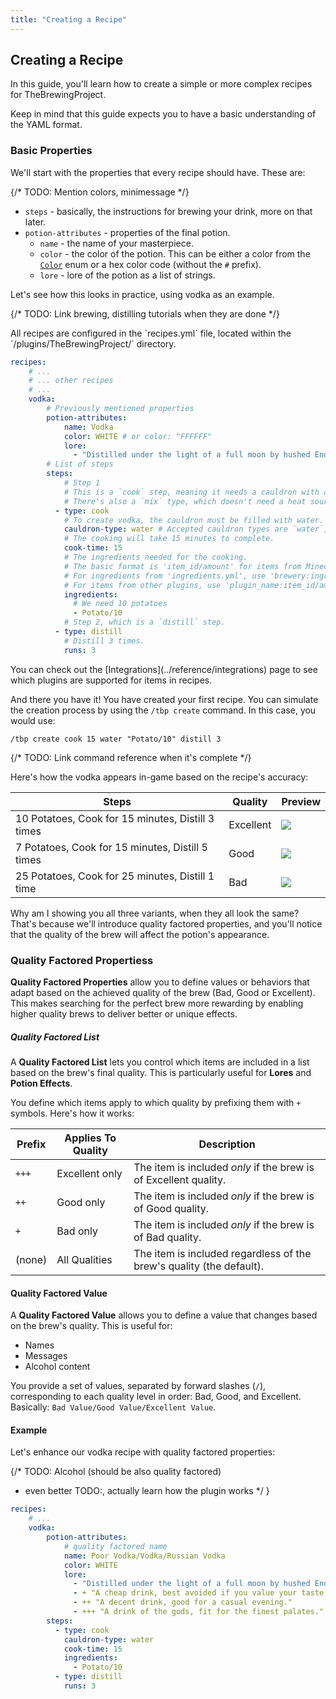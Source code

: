 ```yaml
---
title: "Creating a Recipe"
---
```



## Creating a Recipe

In this guide, you'll learn how to create a simple or more complex recipes for TheBrewingProject.

<Aside variant="warning" title="YAML Ain't Markup Language">
Keep in mind that this guide expects you to have a basic understanding of the YAML format.
</Aside>

### Basic Properties

We'll start with the properties that every recipe should have. These are:

{/* TODO: Mention colors, minimessage */}

- `steps` - basically, the instructions for brewing your drink, more on that later.
- `potion-attributes` - properties of the final potion.
  - `name` - the name of your masterpiece.
  - `color` - the color of the potion. This can be either a color from the [`Color`](https://jd.papermc.io/paper/1.21.5/org/bukkit/Color.html) enum or a hex color code (without the `#` prefix).
  - `lore` - lore of the potion as a list of strings.
  
Let's see how this looks in practice, using vodka as an example.

{/* TODO: Link brewing, distilling tutorials when they are done */}

<Aside variant="info" title="Recipe File">
All recipes are configured in the `recipes.yml` file, located within the `/plugins/TheBrewingProject/` directory.
</Aside>

```yaml title="recipes.yml"
recipes:
    # ...
    # ... other recipes
    # ...
    vodka:
        # Previously mentioned properties
        potion-attributes:
            name: Vodka
            color: WHITE # or color: "FFFFFF"
            lore:
              - "Distilled under the light of a full moon by hushed Endermen."
        # List of steps
        steps:
            # Step 1
            # This is a `cook` step, meaning it needs a cauldron with a heat source beneath it (e.g., a fire).
            # There's also a `mix` type, which doesn't need a heat source.
          - type: cook
            # To create vodka, the cauldron must be filled with water.
            cauldron-type: water # Accepted cauldron types are `water`, `lava`, and `snow`.
            # The cooking will take 15 minutes to complete.
            cook-time: 15
            # The ingredients needed for the cooking.
            # The basic format is 'item_id/amount' for items from Minecraft.
            # For ingredients from 'ingredients.yml', use 'brewery:ingredient_id/amount'.
            # For items from other plugins, use 'plugin_name:item_id/amount' (see note below).
            ingredients:
              # We need 10 potatoes
              - Potato/10
            # Step 2, which is a `distill` step.
          - type: distill
            # Distill 3 times.
            runs: 3
```

<Aside variant="info" title="Item Integrations">
You can check out the [Integrations](../reference/integrations) page to see which plugins are supported for items in recipes.
</Aside>

And there you have it! You have created your first recipe. You can simulate the creation process by using the `/tbp create` command. In this case, you would use:
```mcfunction
/tbp create cook 15 water "Potato/10" distill 3
```

{/* TODO: Link command reference when it's complete */}

Here's how the vodka appears in-game based on the recipe's accuracy:

| Steps | Quality | Preview |
|-------|---------|---------|
| 10 Potatoes, Cook for 15 minutes, Distill 3 times     | Excellent    | ![](@/assets/docs/for-server-owners/guides/creating-a-recipe/vodka-1-excellent.png) |
| 7 Potatoes, Cook for 15 minutes, Distill 5 times     | Good    | ![](@/assets/docs/for-server-owners/guides/creating-a-recipe/vodka-1-good.png) |
| 25 Potatoes, Cook for 25 minutes, Distill 1 time    | Bad    | ![](@/assets/docs/for-server-owners/guides/creating-a-recipe/vodka-1-bad.png) |

Why am I showing you all three variants, when they all look the same?
That's because we'll introduce quality factored properties, and you'll notice that the quality of the brew will affect the potion's appearance.

### Quality Factored Propertiess

**Quality Factored Properties** allow you to define values or behaviors that adapt based on the achieved quality of the brew (Bad, Good or Excellent).  
This makes searching for the perfect brew more rewarding by enabling higher quality brews to deliver better or unique effects.

##### Quality Factored List

A **Quality Factored List** lets you control which items are included in a list based on the brew's final quality. This is particularly useful for **Lores** and **Potion Effects**.

You define which items apply to which quality by prefixing them with `+` symbols. Here's how it works:

| Prefix | Applies To Quality | Description                                                                 |
|--------|--------------------|-----------------------------------------------------------------------------|
| `+++`  | Excellent only     | The item is included *only* if the brew is of Excellent quality.            |
| `++`   | Good only          | The item is included *only* if the brew is of Good quality.                 |
| `+`    | Bad only           | The item is included *only* if the brew is of Bad quality.                  |
| (none) | All Qualities      | The item is included regardless of the brew's quality (the default).        |

#### Quality Factored Value

A **Quality Factored Value** allows you to define a value that changes based on the brew's quality. This is useful for:

- Names
- Messages
- Alcohol content

You provide a set of values, separated by forward slashes (`/`), corresponding to each quality level in order: Bad, Good, and Excellent.  
Basically: `Bad Value/Good Value/Excellent Value`.

#### Example

Let's enhance our vodka recipe with quality factored properties:

{/* TODO: Alcohol (should be also quality factored)
  * even better TODO:, actually learn how the plugin works
  */ }

```yaml title="recipes.yml"
recipes:
    # ...
    vodka:
        potion-attributes:
            # quality factored name
            name: Poor Vodka/Vodka/Russian Vodka
            color: WHITE
            lore:
              - "Distilled under the light of a full moon by hushed Endermen."
              - + "A cheap drink, best avoided if you value your taste buds."
              - ++ "A decent drink, good for a casual evening."
              - +++ "A drink of the gods, fit for the finest palates."
        steps:
          - type: cook
            cauldron-type: water
            cook-time: 15
            ingredients:
              - Potato/10
          - type: distill
            runs: 3
```
